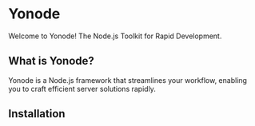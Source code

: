 # Yonode
 
Welcome to Yonode! The Node.js Toolkit for Rapid Development.

## What is Yonode?

Yonode is a Node.js framework that streamlines your workflow, enabling you to craft efficient server solutions rapidly.

## Installation
